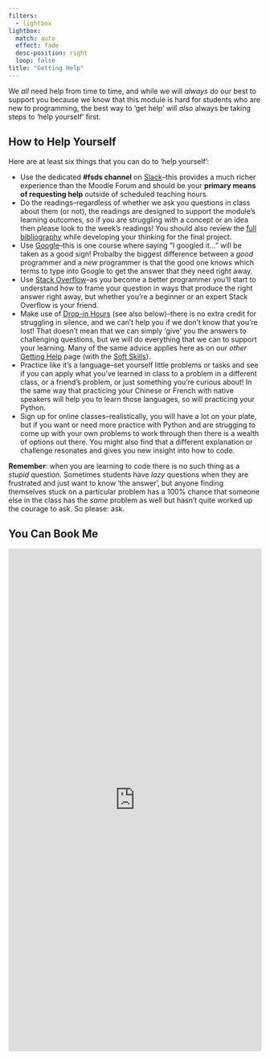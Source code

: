 ```yaml
---
filters: 
  - lightbox
lightbox:
  match: auto
  effect: fade
  desc-position: right
  loop: false
title: "Getting Help"
---
```


We *all* need help from time to time, and while we will *always* do our best to support you because we know that this module is hard for students who are new to programming, the best way to 'get help' will *also* always be taking steps to 'help yourself' first.

## How to Help Yourself 

Here are at least six things that you can do to 'help yourself':

- Use the dedicated **#fsds channel** on [Slack]({{< var module.slack >}})--this provides a much richer experience than the Moodle Forum and should be your **primary means of requesting help** outside of scheduled teaching hours.
- Do the readings--regardless of whether we ask you questions in class about them (or not), the readings are designed to support the module's learning outcomes, so if you are struggling with a concept or an idea then please look to the week's readings! You should also review the [full bibliography](./references.qmd) while developing your thinking for the final project.
- Use [Google](https://letmegooglethat.com/?q=python+help)--this is one course where saying "I googled it..." will be taken as a good sign! Probalby the biggest difference between a *good* programmer and a *new* programmer is that the good one knows which terms to type into Google to get the answer that they need right away.
- Use [Stack Overflow](https://stackoverflow.com/questions/tagged/python)--as you become a better programmer you'll start to understand how to frame your question in ways that produce the right answer right away, but whether you're a beginner or an expert Stack Overflow is your friend.
- Make use of [Drop-in Hours](https://jreades.youcanbook.me/) (see also below)--there is no extra credit for struggling in silence, and we can't help you if we don't know that you're lost! That doesn't mean that we can simply 'give' you the answers to challenging questions, but we will do everything that we can to support your learning. Many of the same advice applies here as on our *other* [Getting Help](https://jreades.github.io/sds_env/skills/help.html) page (with the [Soft Skills](https://jreades.github.io/sds_env)).
- Practice like it's a language--set yourself little problems or tasks and see if you can apply what you've learned in class to a problem in a different class, or a friend's problem, or just something you're curious about! In the same way that practicing your Chinese or French with native speakers will help you to learn those languages, so will practicing your Python.
- Sign up for online classes--realistically, you will have a lot on your plate, but if you want or need more practice with Python and are strugging to come up with your own problems to work through then there is a wealth of options out there. You might also find that a different explanation or challenge resonates and gives you new insight into how to code.

**Remember**: when you are learning to code there is no such thing as a *stupid* question. Sometimes students have *lazy* questions when they are frustrated and just want to know 'the answer', but anyone finding themselves stuck on a particular problem has a 100% chance that someone else in the class has the *same* problem as well but hasn't quite worked up the courage to ask. So please: ask.

## You Can Book Me

<iframe src="https://jreades.youcanbook.me/?noframe=true&skipHeaderFooter=true" id="ycbmiframejreades" style="width:100%;height:1000px;border:0px;background-color:transparent;" frameborder="0" allowtransparency="true"></iframe><script>window.addEventListener && window.addEventListener("message", function(event){if (event.origin === "https://jreades.youcanbook.me"){document.getElementById("ycbmiframejreades").style.height = event.data + "px";}}, false);</script>
